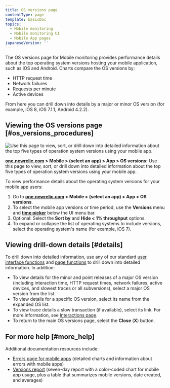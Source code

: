 ```yaml
---
title: OS versions page
contentType: page
template: basicDoc
topics:
  - Mobile monitoring
  - Mobile monitoring UI
  - Mobile App pages
japaneseVersion: ''
---
```


The OS versions page for Mobile monitoring provides performance details about the top operating system versions hosting your mobile application, such as iOS and Android. Charts compare the OS versions by:

* HTTP request time
* Network failures
* Requests per minute
* Active devices

From here you can drill down into details by a major or minor OS version (for example, iOS 8, iOS 7.1.1, Android 4.2.2).

## Viewing the OS versions page [#os_versions_procedures]

![Use this page to view, sort, or drill down into detailed information about the top five types of operation system versions using your mobile app.](./images/os-version-pic_0.png "OS Version Page")

**[one.newrelic.com](https://one.newrelic.com) > Mobile > (select an app) > App > OS versions:** Use this page to view, sort, or drill down into detailed information about the top five types of operation system versions using your mobile app.

To view performance details about the operating system versions for your mobile app users:

1. Go to **[one.newrelic.com](https://one.newrelic.com) > Mobile > (select an app) > App > OS versions**.
2. To select the mobile app versions or time period, use the **Versions** menu and [**time picker**](/docs/site/timepicker-setting-time-periods-to-view-data) below the UI menu bar.
3. Optional: Select the **Sort by** and **Hide &lt; 1% throughput** options.
4. To expand or collapse the list of operating systems to include versions, select the operating system's name (for example, iOS 7).

## Viewing drill-down details [#details]

To drill down into detailed information, use any of our standard [user interface functions](/docs/accounts-partnerships/education/getting-started-new-relic/new-relic-user-interface) and [page functions](/docs/accounts-partnerships/education/getting-started-new-relic/standard-dashboard-features) to drill down into detailed information. In addition:

* To view details for the minor and point releases of a major OS version (including interaction time, HTTP request times, network failures, active devices, and slowest traces or all subversions), select a major OS version from the list.
* To view details for a specific OS version, select its name from the expanded OS list.
* To view trace details a slow transaction (if available), select its link. For more information, see [Interactions page](/docs/mobile-monitoring-ui#interactions-timeline).
* To return to the main OS versions page, select the **Close** (**X**) button.

## For more help [#more_help]

Additional documentation resources include:

* [Errors page for mobile apps](/docs/mobile-apps/errors-dashboard) (detailed charts and information about errors with mobile apps)
* [Versions report](/docs/mobile-apps/versions) (seven-day report with a color-coded chart for mobile app usage, plus a table that summarizes mobile versions, date created, and averages)
